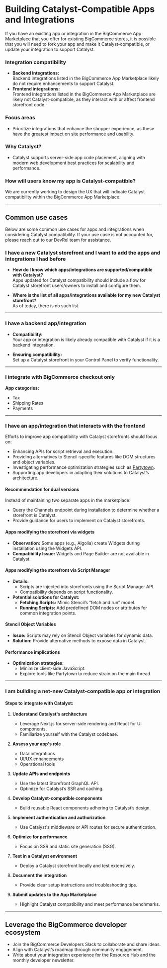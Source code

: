 # Building Catalyst-Compatible Apps and Integrations

If you have an existing app or integration in the BigCommerce App Marketplace that you offer for existing BigCommerce stores, it is possible that you will need to fork your app and make it Catalyst-compatible, or update your integration to support Catalyst. 

### Integration compatibility
- **Backend integrations:**  
  Backend integrations listed in the BigCommerce App Marketplace likely do not require enhancements to support Catalyst.  
- **Frontend integrations:**  
  Frontend integrations listed in the BigCommerce App Marketplace are likely not Catalyst-compatible, as they interact with or affect frontend storefront code.

### Focus areas

- Prioritize integrations that enhance the shopper experience, as these have the greatest impact on site performance and usability.

### Why Catalyst?

- Catalyst supports server-side app code placement, aligning with modern web development best practices for scalability and performance.

### How will users know my app is Catalyst-compatible?

We are currently working to design the UX that will indicate Catalyst compatibility within the BigCommerce App Marketplace.

---

## Common use cases

Below are some common use cases for apps and integrations when considering Catalyst compatibility. If your use case is not accounted for, please reach out to our DevRel team for assistance.

### I have a new Catalyst storefront and I want to add the apps and integrations I had before

- **How do I know which apps/integrations are supported/compatible with Catalyst?**  
  Apps updated for Catalyst compatibility should include a flow for Catalyst storefront users/owners to install and configure them.  

- **Where is the list of all apps/integrations available for my new Catalyst storefront?**  
  As of today, there is no such list.

---

### I have a backend app/integration

- **Compatibility:**  
  Your app or integration is likely already compatible with Catalyst if it is a backend integration.  

- **Ensuring compatibility:**  
  Set up a Catalyst storefront in your Control Panel to verify functionality.

---

### I integrate with BigCommerce checkout only

**App categories:**  
- Tax  
- Shipping Rates  
- Payments  

---

### I have an app/integration that interacts with the frontend

Efforts to improve app compatibility with Catalyst storefronts should focus on:  
- Enhancing APIs for script retrieval and execution.  
- Providing alternatives to Stencil-specific features like DOM structures and object variables.  
- Investigating performance optimization strategies such as [Partytown](https://partytown.builder.io/).  
- Supporting app developers in adapting their solutions to Catalyst’s architecture.  

#### Recommendation for dual versions
Instead of maintaining two separate apps in the marketplace:  
- Query the Channels endpoint during installation to determine whether a storefront is Catalyst.  
- Provide guidance for users to implement on Catalyst storefronts.  

#### Apps modifying the storefront via widgets
- **Observation:** Some apps (e.g., Algolia) create Widgets during installation using the Widgets API.  
- **Compatibility Issue:** Widgets and Page Builder are not available in Catalyst.  

#### Apps modifying the storefront via Script Manager
- **Details:**  
  - Scripts are injected into storefronts using the Script Manager API.  
  - Compatibility depends on script functionality.  
- **Potential solutions for Catalyst:**  
  - **Fetching Scripts:** Mimic Stencil’s “fetch and run” model.  
  - **Running Scripts:** Add predefined DOM nodes or attributes for common integration points.  

#### Stencil Object Variables
- **Issue:** Scripts may rely on Stencil Object variables for dynamic data.  
- **Solution:** Provide alternative methods to expose data in Catalyst.

#### Performance implications
- **Optimization strategies:**  
  - Minimize client-side JavaScript.  
  - Explore tools like Partytown to reduce strain on the main thread.

---

### I am building a net-new Catalyst-compatible app or integration

#### Steps to integrate with Catalyst:
1. **Understand Catalyst's architecture**  
   - Leverage Next.js for server-side rendering and React for UI components.  
   - Familiarize yourself with the Catalyst codebase.  

2. **Assess your app's role**  
   - Data integrations  
   - UI/UX enhancements  
   - Operational tools  

3. **Update APIs and endpoints**  
   - Use the latest Storefront GraphQL API.  
   - Optimize for Catalyst’s SSR and caching.  

4. **Develop Catalyst-compatible components**  
   - Build reusable React components adhering to Catalyst’s design.  

5. **Implement authentication and authorization**  
   - Use Catalyst's middleware or API routes for secure authentication.  

6. **Optimize for performance**  
   - Focus on SSR and static site generation (SSG).  

7. **Test in a Catalyst environment**  
   - Deploy a Catalyst storefront locally and test extensively.  

8. **Document the integration**  
   - Provide clear setup instructions and troubleshooting tips.  

9. **Submit updates to the App Marketplace**  
   - Highlight Catalyst compatibility and meet performance benchmarks.

---

## Leverage the BigCommerce developer ecosystem

- Join the BigCommerce Developers Slack to collaborate and share ideas.  
- Align with Catalyst’s roadmap through community engagement.  
- Write about your integration experience for the Resource Hub and the monthly developer newsletter.  
